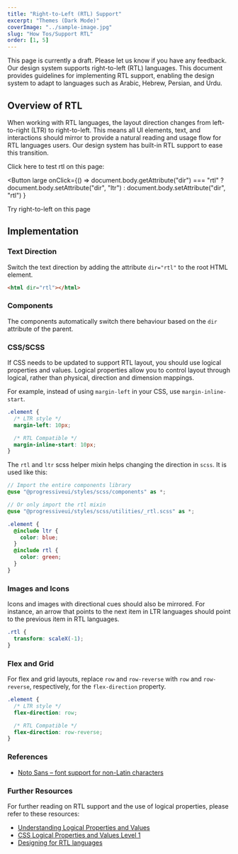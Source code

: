 ```yaml
---
title: "Right-to-Left (RTL) Support"
excerpt: "Themes (Dark Mode)"
coverImage: "../sample-image.jpg"
slug: "How Tos/Support RTL"
order: [1, 5]
---
```


<Callout title="Draft" kind="warning">
  This page is currently a draft. Please let us know if you have any feedback.
</Callout>
Our design system supports right-to-left (RTL) languages. This document provides
guidelines for implementing RTL support, enabling the design system to adapt to languages
such as Arabic, Hebrew, Persian, and Urdu.

## Overview of RTL

When working with RTL languages, the layout direction changes from left-to-right (LTR) to right-to-left. This means all UI elements, text, and interactions should mirror to provide a natural reading and usage flow for RTL languages users. Our design system has built-in RTL support to ease this transition.

Click here to test rtl on this page:

<Button
  large
  onClick={() =>
    document.body.getAttribute("dir") === "rtl"
      ? document.body.setAttribute("dir", "ltr")
      : document.body.setAttribute("dir", "rtl")
  }
>
  Try right-to-left on this page
</Button>
## Implementation

### Text Direction

Switch the text direction by adding the attribute `dir="rtl"` to the root HTML element.

```html
<html dir="rtl"></html>
```

### Components

The components automatically switch there behaviour based on the `dir` attribute of the parent.

### CSS/SCSS

If CSS needs to be updated to support RTL layout, you should use logical properties and values. Logical properties allow you to control layout through logical, rather than physical, direction and dimension mappings.

For example, instead of using `margin-left` in your CSS, use `margin-inline-start`.

```css
.element {
  /* LTR style */
  margin-left: 10px;

  /* RTL Compatible */
  margin-inline-start: 10px;
}
```

The `rtl` and `ltr` scss helper mixin helps changing the direction in `scss`. It is used like this:

```scss
// Import the entire components library
@use "@progressiveui/styles/scss/components" as *;

// Or only import the rtl mixin
@use "@progressiveui/styles/scss/utilities/_rtl.scss" as *;

.element {
  @include ltr {
    color: blue;
  }
  @include rtl {
    color: green;
  }
}
```

### Images and Icons

Icons and images with directional cues should also be mirrored. For instance, an arrow that points to the next item in LTR languages should point to the previous item in RTL languages.

```css
.rtl {
  transform: scaleX(-1);
}
```

### Flex and Grid

For flex and grid layouts, replace `row` and `row-reverse` with `row` and `row-reverse`, respectively, for the `flex-direction` property.

```css
.element {
  /* LTR style */
  flex-direction: row;

  /* RTL Compatible */
  flex-direction: row-reverse;
}
```

### References

- [Noto Sans – font support for non-Latin characters](/documentation/guidelines/typography)

### Further Resources

For further reading on RTL support and the use of logical properties, please refer to these resources:

- [Understanding Logical Properties and Values](https://developer.mozilla.org/en-US/docs/Web/CSS/CSS_Logical_Properties)
- [CSS Logical Properties and Values Level 1](https://www.w3.org/TR/css-logical-1/)
- [Designing for RTL languages](https://material.io/design/usability/bidirectionality.html)
